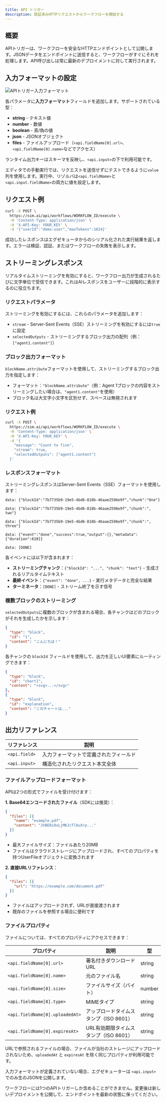 ```yaml
---
title: API トリガー
description: 認証済みHTTPリクエストからワークフローを開始する
---
```



## 概要

APIトリガーは、ワークフローを安全なHTTPエンドポイントとして公開します。JSONデータをエンドポイントに送信すると、ワークフローがすぐにそれを処理します。API呼び出しは常に最新のデプロイメントに対して実行されます。

## 入力フォーマットの設定

<div className='flex justify-center my-6'>
  <Image
    src='/static/triggers/api-trigger-light.png'
    alt='APIトリガー入力フォーマット'
    width={400}
    height={250}
    className='rounded-xl border border-border shadow-sm'
  />
</div>

各パラメータに**入力フォーマット**フィールドを追加します。サポートされている型：

- **string** - テキスト値
- **number** - 数値
- **boolean** - 真/偽の値
- **json** - JSONオブジェクト
- **files** - ファイルアップロード（`<api.fieldName[0].url>`、`<api.fieldName[0].name>`などでアクセス）

ランタイム出力キーはスキーマを反映し、`<api.input>`の下で利用可能です。

エディタでの手動実行では、リクエストを送信せずにテストできるように`value`列を使用します。実行中、リゾルバは`<api.fieldName>`と`<api.input.fieldName>`の両方に値を設定します。

## リクエスト例

```bash
curl -X POST \
  https://sim.ai/api/workflows/WORKFLOW_ID/execute \
  -H 'Content-Type: application/json' \
  -H 'X-API-Key: YOUR_KEY' \
  -d '{"userId":"demo-user","maxTokens":1024}'
```

成功したレスポンスはエグゼキュータからのシリアル化された実行結果を返します。エラーは検証、認証、またはワークフローの失敗を表示します。

## ストリーミングレスポンス

リアルタイムストリーミングを有効にすると、ワークフロー出力が生成されるたびに文字単位で受信できます。これはAIレスポンスをユーザーに段階的に表示するのに役立ちます。

### リクエストパラメータ

ストリーミングを有効にするには、これらのパラメータを追加します：

- `stream` - Server-Sent Events（SSE）ストリーミングを有効にするには`true`に設定
- `selectedOutputs` - ストリーミングするブロック出力の配列（例：`["agent1.content"]`）

### ブロック出力フォーマット

`blockName.attribute`フォーマットを使用して、ストリーミングするブロック出力を指定します：
- フォーマット：`"blockName.attribute"`（例：Agent 1ブロックの内容をストリーミングしたい場合は、`"agent1.content"`を使用）
- ブロック名は大文字小文字を区別せず、スペースは無視されます

### リクエスト例

```bash
curl -X POST \
  https://sim.ai/api/workflows/WORKFLOW_ID/execute \
  -H 'Content-Type: application/json' \
  -H 'X-API-Key: YOUR_KEY' \
  -d '{
    "message": "Count to five",
    "stream": true,
    "selectedOutputs": ["agent1.content"]
  }'
```

### レスポンスフォーマット

ストリーミングレスポンスはServer-Sent Events（SSE）フォーマットを使用します：

```
data: {"blockId":"7b7735b9-19e5-4bd6-818b-46aae2596e9f","chunk":"One"}

data: {"blockId":"7b7735b9-19e5-4bd6-818b-46aae2596e9f","chunk":", two"}

data: {"blockId":"7b7735b9-19e5-4bd6-818b-46aae2596e9f","chunk":", three"}

data: {"event":"done","success":true,"output":{},"metadata":{"duration":610}}

data: [DONE]
```

各イベントには以下が含まれます：
- **ストリーミングチャンク**：`{"blockId": "...", "chunk": "text"}` - 生成されるリアルタイムテキスト
- **最終イベント**：`{"event": "done", ...}` - 実行メタデータと完全な結果
- **ターミネータ**：`[DONE]` - ストリーム終了を示す信号

### 複数ブロックのストリーミング

`selectedOutputs`に複数のブロックが含まれる場合、各チャンクはどのブロックがそれを生成したかを示します：

```json
{
  "type": "block",
  "id": "1",
  "content": "こんにちは！"
}
```

各チャンクの `blockId` フィールドを使用して、出力を正しいUI要素にルーティングできます：

```json
{
  "type": "block",
  "id": "chart1",
  "content": "<svg>...</svg>"
},
{
  "type": "block",
  "id": "explanation",
  "content": "このチャートは..."
}
```

## 出力リファレンス

| リファレンス | 説明 |
|-----------|-------------|
| `<api.field>` | 入力フォーマットで定義されたフィールド |
| `<api.input>` | 構造化されたリクエスト本文全体 |

### ファイルアップロードフォーマット

APIは2つの形式でファイルを受け付けます：

**1. Base64エンコードされたファイル**（SDKには推奨）：

```json
{
  "files": [{
    "name": "example.pdf",
    "content": "JVBERi0xLjMKJcTl8uXrp..."
  }]
}
```

- 最大ファイルサイズ：ファイルあたり20MB
- ファイルはクラウドストレージにアップロードされ、すべてのプロパティを持つUserFileオブジェクトに変換されます

**2. 直接URLリファレンス**：

```json
{
  "files": [{
    "url": "https://example.com/document.pdf"
  }]
}
```

- ファイルはアップロードされず、URLが直接渡されます
- 既存のファイルを参照する場合に便利です

### ファイルプロパティ

ファイルについては、すべてのプロパティにアクセスできます：

| プロパティ | 説明 | 型 |
|----------|-------------|------|
| `<api.fieldName[0].url>` | 署名付きダウンロードURL | string |
| `<api.fieldName[0].name>` | 元のファイル名 | string |
| `<api.fieldName[0].size>` | ファイルサイズ（バイト） | number |
| `<api.fieldName[0].type>` | MIMEタイプ | string |
| `<api.fieldName[0].uploadedAt>` | アップロードタイムスタンプ（ISO 8601） | string |
| `<api.fieldName[0].expiresAt>` | URL有効期限タイムスタンプ（ISO 8601） | string |

URLで参照されるファイルの場合、ファイルが当社のストレージにアップロードされないため、`uploadedAt` と `expiresAt` を除く同じプロパティが利用可能です。

入力フォーマットが定義されていない場合、エグゼキューターは `<api.input>` でのみ生のJSONを公開します。

<Callout type="warning">
ワークフローには1つのAPIトリガーしか含めることができません。変更後は新しいデプロイメントを公開して、エンドポイントを最新の状態に保ってください。
</Callout>
